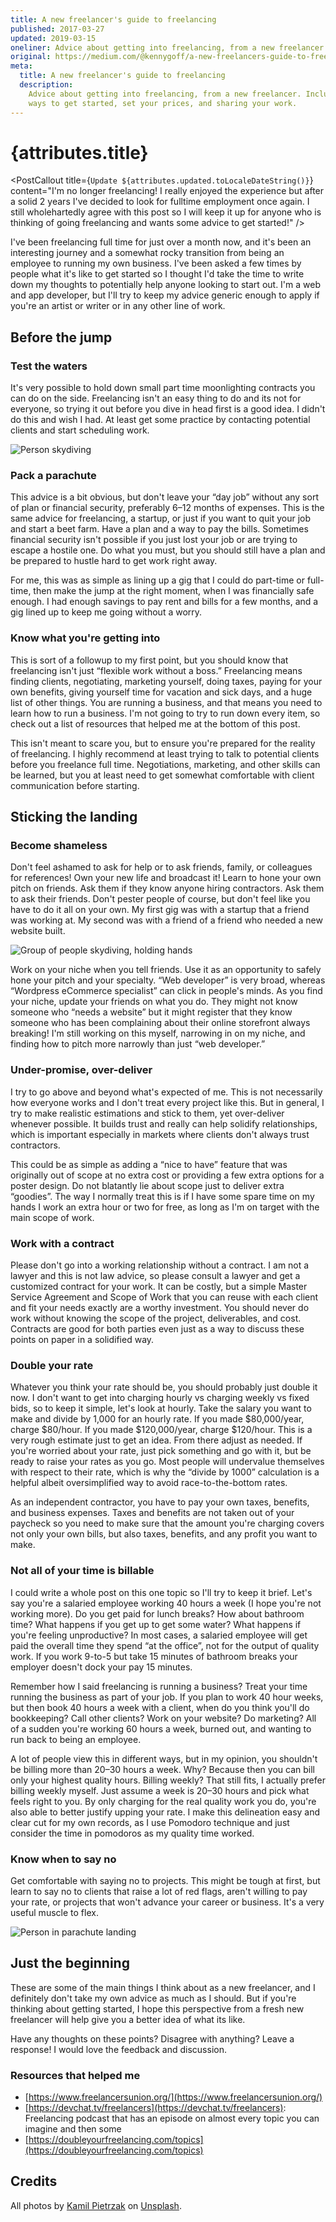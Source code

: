 ```yaml
---
title: A new freelancer's guide to freelancing
published: 2017-03-27
updated: 2019-03-15
oneliner: Advice about getting into freelancing, from a new freelancer
original: https://medium.com/@kennygoff/a-new-freelancers-guide-to-freelancing-f255c7d22137
meta:
  title: A new freelancer's guide to freelancing
  description:
    Advice about getting into freelancing, from a new freelancer. Including best
    ways to get started, set your prices, and sharing your work.
---
```



# {attributes.title}

<PostDate date={attributes.published} />

<PostCallout
  title={`Update ${attributes.updated.toLocaleDateString()}`}
  content="I'm no longer freelancing! I really enjoyed the experience but after a solid 2 years I've decided to look for fulltime employment once again. I still wholehartedly agree with this post so I will keep it up for anyone who is thinking of going freelancing and wants some advice to get started!"
/>

I've been freelancing full time for just over a month now, and it's been an
interesting journey and a somewhat rocky transition from being an employee to
running my own business. I've been asked a few times by people what it's like to
get started so I thought I'd take the time to write down my thoughts to
potentially help anyone looking to start out. I'm a web and app developer, but
I'll try to keep my advice generic enough to apply if you're an artist or writer
or in any other line of work.

## Before the jump

### Test the waters

It's very possible to hold down small part time moonlighting contracts you can
do on the side. Freelancing isn't an easy thing to do and its not for everyone,
so trying it out before you dive in head first is a good idea. I didn't do this
and wish I had. At least get some practice by contacting potential clients and
start scheduling work.

![Person skydiving](/images/posts/new-freelancer-1.jpg)

### Pack a parachute

This advice is a bit obvious, but don't leave your “day job” without any sort of
plan or financial security, preferably 6–12 months of expenses. This is the same
advice for freelancing, a startup, or just if you want to quit your job and
start a beet farm. Have a plan and a way to pay the bills. Sometimes financial
security isn't possible if you just lost your job or are trying to escape a
hostile one. Do what you must, but you should still have a plan and be prepared
to hustle hard to get work right away.

For me, this was as simple as lining up a gig that I could do part-time or
full-time, then make the jump at the right moment, when I was financially safe
enough. I had enough savings to pay rent and bills for a few months, and a gig
lined up to keep me going without a worry.

### Know what you're getting into

This is sort of a followup to my first point, but you should know that
freelancing isn't just “flexible work without a boss.” Freelancing means finding
clients, negotiating, marketing yourself, doing taxes, paying for your own
benefits, giving yourself time for vacation and sick days, and a huge list of
other things. You are running a business, and that means you need to learn how
to run a business. I'm not going to try to run down every item, so check out a
list of resources that helped me at the bottom of this post.

This isn't meant to scare you, but to ensure you're prepared for the reality of
freelancing. I highly recommend at least trying to talk to potential clients
before you freelance full time. Negotiations, marketing, and other skills can be
learned, but you at least need to get somewhat comfortable with client
communication before starting.

## Sticking the landing

### Become shameless

Don't feel ashamed to ask for help or to ask friends, family, or colleagues for
references! Own your new life and broadcast it! Learn to hone your own pitch on
friends. Ask them if they know anyone hiring contractors. Ask them to ask their
friends. Don't pester people of course, but don't feel like you have to do it
all on your own. My first gig was with a startup that a friend was working at.
My second was with a friend of a friend who needed a new website built.

![Group of people skydiving, holding hands](/images/posts/new-freelancer-2.jpg)

Work on your niche when you tell friends. Use it as an opportunity to safely
hone your pitch and your specialty. “Web developer” is very broad, whereas
“Wordpress eCommerce specialist” can click in people's minds. As you find your
niche, update your friends on what you do. They might not know someone who
“needs a website” but it might register that they know someone who has been
complaining about their online storefront always breaking! I'm still working on
this myself, narrowing in on my niche, and finding how to pitch more narrowly
than just “web developer.”

### Under-promise, over-deliver

I try to go above and beyond what's expected of me. This is not necessarily how
everyone works and I don't treat every project like this. But in general, I try
to make realistic estimations and stick to them, yet over-deliver whenever
possible. It builds trust and really can help solidify relationships, which is
important especially in markets where clients don't always trust contractors.

This could be as simple as adding a “nice to have” feature that was originally
out of scope at no extra cost or providing a few extra options for a poster
design. Do not blatantly lie about scope just to deliver extra “goodies”. The
way I normally treat this is if I have some spare time on my hands I work an
extra hour or two for free, as long as I'm on target with the main scope of
work.

### Work with a contract

Please don't go into a working relationship without a contract. I am not a
lawyer and this is not law advice, so please consult a lawyer and get a
customized contract for your work. It can be costly, but a simple Master Service
Agreement and Scope of Work that you can reuse with each client and fit your
needs exactly are a worthy investment. You should never do work without knowing
the scope of the project, deliverables, and cost. Contracts are good for both
parties even just as a way to discuss these points on paper in a solidified way.

### Double your rate

Whatever you think your rate should be, you should probably just double it now.
I don't want to get into charging hourly vs charging weekly vs fixed bids, so to
keep it simple, let's look at hourly. Take the salary you want to make and
divide by 1,000 for an hourly rate. If you made $80,000/year, charge $80/hour.
If you made $120,000/year, charge $120/hour. This is a very rough estimate just
to get an idea. From there adjust as needed. If you're worried about your rate,
just pick something and go with it, but be ready to raise your rates as you go.
Most people will undervalue themselves with respect to their rate, which is why
the “divide by 1000” calculation is a helpful albeit oversimplified way to avoid
race-to-the-bottom rates.

As an independent contractor, you have to pay your own taxes, benefits, and
business expenses. Taxes and benefits are not taken out of your paycheck so you
need to make sure that the amount you're charging covers not only your own
bills, but also taxes, benefits, and any profit you want to make.

### Not all of your time is billable

I could write a whole post on this one topic so I'll try to keep it brief. Let's
say you're a salaried employee working 40 hours a week (I hope you're not
working more). Do you get paid for lunch breaks? How about bathroom time? What
happens if you get up to get some water? What happens if you're feeling
unproductive? In most cases, a salaried employee will get paid the overall time
they spend “at the office”, not for the output of quality work. If you work
9-to-5 but take 15 minutes of bathroom breaks your employer doesn't dock your
pay 15 minutes.

Remember how I said freelancing is running a business? Treat your time running
the business as part of your job. If you plan to work 40 hour weeks, but then
book 40 hours a week with a client, when do you think you'll do bookkeeping?
Call other clients? Work on your website? Do marketing? All of a sudden you're
working 60 hours a week, burned out, and wanting to run back to being an
employee.

A lot of people view this in different ways, but in my opinion, you shouldn't be
billing more than 20–30 hours a week. Why? Because then you can bill only your
highest quality hours. Billing weekly? That still fits, I actually prefer
billing weekly myself. Just assume a week is 20–30 hours and pick what feels
right to you. By only charging for the real quality work you do, you're also
able to better justify upping your rate. I make this delineation easy and clear
cut for my own records, as I use Pomodoro technique and just consider the time
in pomodoros as my quality time worked.

### Know when to say no

Get comfortable with saying no to projects. This might be tough at first, but
learn to say no to clients that raise a lot of red flags, aren't willing to pay
your rate, or projects that won't advance your career or business. It's a very
useful muscle to flex.

![Person in parachute landing](/images/posts/new-freelancer-3.jpg)

## Just the beginning

These are some of the main things I think about as a new freelancer, and I
definitely don't take my own advice as much as I should. But if you're thinking
about getting started, I hope this perspective from a fresh new freelancer will
help give you a better idea of what its like.

Have any thoughts on these points? Disagree with anything? Leave a response! I
would love the feedback and discussion.

### Resources that helped me

- [https://www.freelancersunion.org/](https://www.freelancersunion.org/)
- [https://devchat.tv/freelancers](https://devchat.tv/freelancers): Freelancing
  podcast that has an episode on almost every topic you can imagine and then
  some
- [https://doubleyourfreelancing.com/topics](https://doubleyourfreelancing.com/topics)

## Credits

All photos by [Kamil Pietrzak](https://unsplash.com/@kpietrzakweb) on
[Unsplash](https://unsplash.com).
